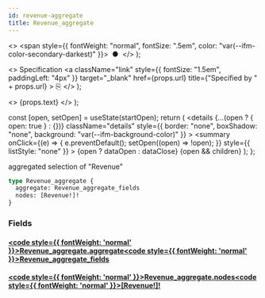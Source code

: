 ```yaml
---
id: revenue-aggregate
title: Revenue_aggregate
---
```


<head>
  <meta content="noindex" name="robots" />
  <meta charset="utf-8" />
</head>

  <>
    <span style={{ fontWeight: "normal", fontSize: ".5em", color: "var(--ifm-color-secondary-darkest)" }}>
      &nbsp;●&nbsp;
    </span>
  </>
);

  <>
    Specification
    <a
      className="link"
      style={{ fontSize: "1.5em", paddingLeft: "4px" }}
      target="_blank"
      href={props.url}
      title={"Specified by " + props.url}
    >
      ⎘
    </a>
  </>
);

  <>
    <span className={props.class}>{props.text}</span>
  </>
);


  const [open, setOpen] = useState(startOpen);
  return (
    <details
      {...(open ? { open: true } : {})}
      className="details"
      style={{ border: "none", boxShadow: "none", background: "var(--ifm-background-color)" }}
    >
      <summary
        onClick={(e) => {
          e.preventDefault();
          setOpen((open) => !open);
        }}
        style={{ listStyle: "none" }}
      >
        {open ? dataOpen : dataClose}
      </summary>
      {open && children}
    </details>
  );
};

aggregated selection of "Revenue"

```graphql
type Revenue_aggregate {
  aggregate: Revenue_aggregate_fields
  nodes: [Revenue!]!
}
```

### Fields

#### [<code style={{ fontWeight: 'normal' }}>Revenue_aggregate.<b>aggregate</b></code>](#)<Bullet />[<code style={{ fontWeight: 'normal' }}><b>Revenue_aggregate_fields</b></code>](/docs/api/airdrops/graphql/envio/objects/revenue-aggregate-fields.mdx) <Badge class="badge badge--secondary " text="object"/>

#### [<code style={{ fontWeight: 'normal' }}>Revenue_aggregate.<b>nodes</b></code>](#)<Bullet />[<code style={{ fontWeight: 'normal' }}><b>[Revenue!]!</b></code>](/docs/api/airdrops/graphql/envio/objects/revenue.mdx) <Badge class="badge badge--secondary badge--non_null" text="non-null"/> <Badge class="badge badge--secondary " text="object"/>
